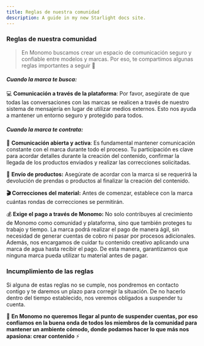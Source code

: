 ```yaml
---
title: Reglas de nuestra comunidad
description: A guide in my new Starlight docs site.
---
```


### Reglas de nuestra comunidad

> En Monomo buscamos crear un espacio de comunicación seguro y confiable entre modelos y marcas. Por eso, te compartimos algunas reglas importantes a seguir 📏


#### *Cuando la marca te busca:*

💻 **Comunicación a través de la plataforma**: Por favor, asegúrate de que todas las conversaciones con las marcas se realicen a través de nuestro sistema de mensajería en lugar de utilizar medios externos. Esto nos ayuda a mantener un entorno seguro y protegido para todos.

#### *Cuando la marca te contrata:*

💬 **Comunicación abierta y activa**: Es fundamental mantener comunicación constante con el marca durante todo el proceso. Tu participación es clave para acordar detalles durante la creación del contenido, confirmar la llegada de los productos enviados y realizar las correcciones solicitadas.

👗 **Envío de productos:** Asegúrate de acordar con la marca si se requerirá la devolución de prendas o productos al finalizar la creación del contenido.

**🎬 Correcciones del material:** Antes de comenzar, establece con la marca cuántas rondas de correcciones se permitirán.

💰 **Exige el pago a través de Monomo:** No solo contribuyes al crecimiento de Monomo como comunidad y plataforma, sino que también proteges tu trabajo y tiempo. La marca podrá realizar el pago de manera ágil, sin necesidad de generar cuentas de cobro ni pasar por procesos adicionales. Además, nos encargamos de cuidar tu contenido creativo aplicando una marca de agua hasta recibir el pago. De esta manera, garantizamos que ninguna marca pueda utilizar tu material antes de pagar.

### Incumplimiento de las reglas

Si alguna de estas reglas no se cumple, nos pondremos en contacto contigo y te daremos un plazo para corregir la situación. De no hacerlo dentro del tiempo establecido, nos veremos obligados a suspender tu cuenta.

💜 **En Monomo no queremos llegar al punto de suspender cuentas, por eso confiamos en la buena onda de todos los miembros de la comunidad para mantener un ambiente cómodo, donde podamos hacer lo que más nos apasiona: crear contenido** ⚡
